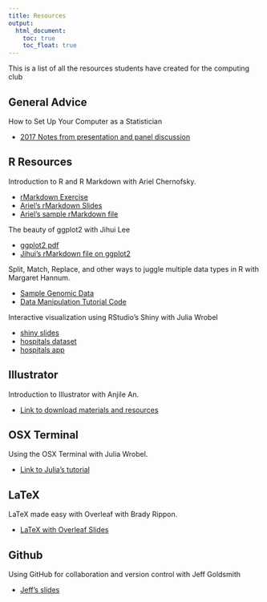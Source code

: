 ```yaml
---
title: Resources
output:
  html_document:
    toc: true
    toc_float: true
---
```


This is a list of all the resources students have created for the computing club

## General Advice

How to Set Up Your Computer as a Statistician

* [2017 Notes from presentation and panel discussion](resources_files/computer_091117.pdf)

## R Resources

Introduction to R and R Markdown with Ariel Chernofsky.

* [rMarkdown Exercise](resources_files/RMD_Exercise.pdf)
* [Ariel's rMarkdown Slides](resources_files/RMD_slides.pdf)
* [Ariel's sample rMarkdown file](resources_files/SampleRMD.rmd)

The beauty of ggplot2 with Jihui Lee

* [ggplot2 pdf](resources_files/ggplot2.pdf)
* [Jihui's rMarkdown file on ggplot2](resources_files/ggplot2.rmd)

Split, Match, Replace, and other ways to juggle multiple data types in R with Margaret Hannum.

* [Sample Genomic Data](resources_files/Manipulation_Data.zip)
* [Data Manipulation Tutorial Code](resources_files/cbcc_100917.R)

Interactive visualization using RStudio's Shiny with Julia Wrobel

* [shiny slides](resources_files/shinySlides.html)
* [hospitals dataset](resources_files/Hospital.csv)
* [hospitals app](resources_files/hospitalApp.zip)


## Illustrator

Introduction to Illustrator with Anjile An. 

* [Link to download materials and resources](http://tinyurl.com/k8ya4gk)

## OSX Terminal

Using the OSX Terminal with Julia Wrobel. 

* [Link to Julia's tutorial](http://juliawrobel.com/tutorials/osx_terminal.html)

## LaTeX

LaTeX made easy with Overleaf with Brady Rippon.

* [LaTeX with Overleaf Slides](resources_files/latex_101617.pdf)

## Github

Using GitHub for collaboration and version control with Jeff Goldsmith

* [Jeff's slides](http://p8105.com/git.html)



<p>&nbsp;</p>